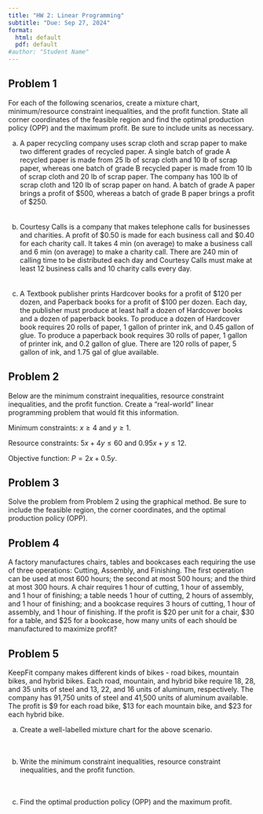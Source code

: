 ```yaml
---
title: "HW 2: Linear Programming"
subtitle: "Due: Sep 27, 2024"
format:
  html: default
  pdf: default
#author: "Student Name"
---
```


## Problem 1

For each of the following scenarios, create a mixture chart, minimum/resource constraint inequalities, and the profit function. State all corner coordinates of the feasible region and find the optimal production policy (OPP) and the maximum profit. Be sure to include units as necessary.

a.  A paper recycling company uses scrap cloth and scrap paper to make two different grades of recycled paper. A single batch of grade A recycled paper is made from 25 lb of scrap cloth and 10 lb of scrap paper, whereas one batch of grade B recycled paper is made from 10 lb of scrap cloth and 20 lb of scrap paper. The company has 100 lb of scrap cloth and 120 lb of scrap paper on hand. A batch of grade A paper brings a profit of \$500, whereas a batch of grade B paper brings a profit of \$250. <br> <br><br>
\newpage
b.  Courtesy Calls is a company that makes telephone calls for businesses and charities. A profit of \$0.50 is made for each business call and \$0.40 for each charity call. It takes 4 min (on average) to make a business call and 6 min (on average) to make a charity call. There are 240 min of calling time to be distributed each day and Courtesy Calls must make at least 12 business calls and 10 charity calls every day. <br> <br><br>
\newpage
c.  A Textbook publisher prints Hardcover books for a profit of \$120 per dozen, and Paperback books for a profit of \$100 per dozen. Each day, the publisher must produce at least half a dozen of Hardcover books and a dozen of paperback books. To produce a dozen of Hardcover book requires 20 rolls of paper, 1 gallon of printer ink, and 0.45 gallon of glue. To produce a paperback book requires 30 rolls of paper, 1 gallon of printer ink, and 0.2 gallon of glue. There are 120 rolls of paper, 5 gallon of ink, and 1.75 gal of glue available.
\newpage

## Problem 2

Below are the minimum constraint inequalities, resource constraint inequalities, and the profit function. Create a "real-world" linear programming problem that would fit this information.

Minimum constraints: $x \geq 4$ and $y \geq 1.$ <br>

Resource constraints: $5x + 4y \leq 60$ and $0.95x + y \leq 12.$ <br>

Objective function: $P = 2x + 0.5y.$
\newpage

## Problem 3

Solve the problem from Problem 2 using the graphical method. Be sure to include the feasible region, the corner coordinates, and the optimal production policy (OPP).
\newpage

## Problem 4

A factory manufactures chairs, tables and bookcases each requiring the use of three operations: Cutting, Assembly, and Finishing. The first operation can be used at most 600 hours; the second at most 500 hours; and the third at most 300 hours. A chair requires 1 hour of cutting, 1 hour of assembly, and 1 hour of finishing; a table needs 1 hour of cutting, 2 hours of assembly, and 1 hour of finishing; and a bookcase requires 3 hours of cutting, 1 hour of assembly, and 1 hour of finishing. If the profit is \$20 per unit for a chair, \$30 for a table, and \$25 for a bookcase, how many units of each should be manufactured to maximize profit?
\newpage

## Problem 5
KeepFit company makes different kinds of bikes - road bikes, mountain bikes, and hybrid bikes. Each road, mountain, and hybrid bike require 18, 28, and 35 units of steel and 13, 22, and 16 units of aluminum, respectively. The company has 91,750 units of steel and 41,500 units of aluminum available. The profit is \$9 for each road bike, \$13 for each mountain bike, and \$23 for each hybrid bike.

a. Create a well-labelled mixture chart for the above scenario.<br><br><br>
\vspace{4cm}

b. Write the minimum constraint inequalities, resource constraint inequalities, and the profit function.<br><br><br>
\vspace{4cm}

c. Find the optimal production policy (OPP) and the maximum profit.<br><br><br>



